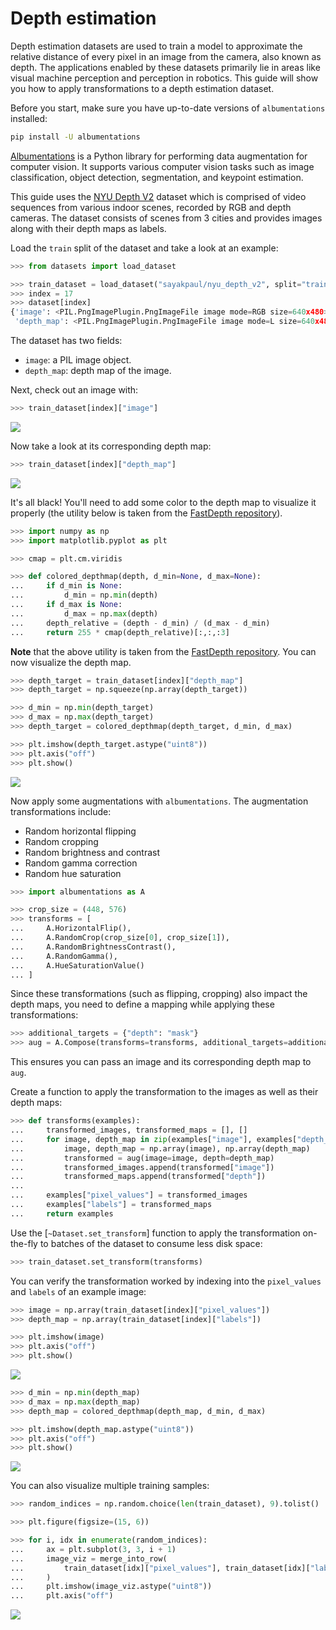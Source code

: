 # Depth estimation

Depth estimation datasets are used to train a model to approximate the relative distance of every pixel in an
image from the camera, also known as depth. The applications enabled by these datasets primarily lie in areas like visual machine
perception and perception in robotics. This guide will show you how to apply transformations
to a depth estimation dataset.

Before you start, make sure you have up-to-date versions of `albumentations` installed:

```bash
pip install -U albumentations 
```

[Albumentations](https://albumentations.ai/) is a Python library for performing data augmentation
for computer vision. It supports various computer vision tasks such as image classification, object
detection, segmentation, and keypoint estimation.

This guide uses the [NYU Depth V2](https://huggingface.co/datasets/sayakpaul/nyu_depth_v2) dataset which is 
comprised of video sequences from various indoor scenes, recorded by RGB and depth cameras. The dataset consists of scenes from 3 cities and provides images along with
their depth maps as labels.

Load the `train` split of the dataset and take a look at an example:

```py
>>> from datasets import load_dataset

>>> train_dataset = load_dataset("sayakpaul/nyu_depth_v2", split="train")
>>> index = 17
>>> dataset[index]
{'image': <PIL.PngImagePlugin.PngImageFile image mode=RGB size=640x480>,
 'depth_map': <PIL.PngImagePlugin.PngImageFile image mode=L size=640x480>}
```

The dataset has two fields:

* `image`: a PIL image object.
* `depth_map`: depth map of the image.

Next, check out an image with:

```py
>>> train_dataset[index]["image"]
```

<div class="flex justify-center">
    <img src="https://huggingface.co/datasets/huggingface/documentation-images/resolve/main/datasets/depth_est_sample.png">
</div>

Now take a look at its corresponding depth map:

```py
>>> train_dataset[index]["depth_map"]
```

<div class="flex justify-center">
    <img src="https://huggingface.co/datasets/huggingface/documentation-images/resolve/main/datasets/depth_est_target.png">
</div>

It's all black! You'll need to add some color to the depth map to visualize it properly (the utility below is taken from the [FastDepth repository](https://github.com/dwofk/fast-depth/blob/master/utils.py)).

```py 
>>> import numpy as np
>>> import matplotlib.pyplot as plt

>>> cmap = plt.cm.viridis

>>> def colored_depthmap(depth, d_min=None, d_max=None):
...     if d_min is None:
...         d_min = np.min(depth)
...     if d_max is None:
...         d_max = np.max(depth)
...     depth_relative = (depth - d_min) / (d_max - d_min)
...     return 255 * cmap(depth_relative)[:,:,:3]
```

**Note** that the above utility is taken from the [FastDepth repository](https://github.com/dwofk/fast-depth/blob/master/utils.py). You can now visualize the depth map.

```py 
>>> depth_target = train_dataset[index]["depth_map"]
>>> depth_target = np.squeeze(np.array(depth_target))

>>> d_min = np.min(depth_target)
>>> d_max = np.max(depth_target)
>>> depth_target = colored_depthmap(depth_target, d_min, d_max)

>>> plt.imshow(depth_target.astype("uint8"))
>>> plt.axis("off")
>>> plt.show()
```

<div class="flex justify-center">
    <img src="https://huggingface.co/datasets/huggingface/documentation-images/resolve/main/datasets/depth_est_target_viz.png">
</div>

Now apply some augmentations with `albumentations`. The augmentation transformations include:

* Random horizontal flipping
* Random cropping 
* Random brightness and contrast 
* Random gamma correction 
* Random hue saturation

```py 
>>> import albumentations as A

>>> crop_size = (448, 576)
>>> transforms = [
...     A.HorizontalFlip(),
...     A.RandomCrop(crop_size[0], crop_size[1]),
...     A.RandomBrightnessContrast(),
...     A.RandomGamma(),
...     A.HueSaturationValue()
... ]
```

Since these transformations (such as flipping, cropping) also impact the depth maps, you need to define a mapping
while applying these transformations:

```py 
>>> additional_targets = {"depth": "mask"}
>>> aug = A.Compose(transforms=transforms, additional_targets=additional_targets)
```

This ensures you can pass an image and its corresponding depth map to `aug`.

Create a function to apply the transformation to the images as well as their depth maps:

```py 
>>> def transforms(examples):
...     transformed_images, transformed_maps = [], []
...     for image, depth_map in zip(examples["image"], examples["depth_map"]):
...         image, depth_map = np.array(image), np.array(depth_map)
...         transformed = aug(image=image, depth=depth_map)
...         transformed_images.append(transformed["image"])
...         transformed_maps.append(transformed["depth"])
...
...     examples["pixel_values"] = transformed_images
...     examples["labels"] = transformed_maps
...     return examples
```

Use the [`~Dataset.set_transform`] function to apply the transformation on-the-fly to batches of the dataset to consume less disk space:

```py
>>> train_dataset.set_transform(transforms)
```

You can verify the transformation worked by indexing into the `pixel_values` and `labels` of an example image:

```py
>>> image = np.array(train_dataset[index]["pixel_values"])
>>> depth_map = np.array(train_dataset[index]["labels"])
```

```py
>>> plt.imshow(image)
>>> plt.axis("off")
>>> plt.show()
```

<div class="flex justify-center">
    <img src="https://huggingface.co/datasets/huggingface/documentation-images/resolve/main/datasets/depth_est_sample_aug.png">
</div>

```py 
>>> d_min = np.min(depth_map)
>>> d_max = np.max(depth_map)
>>> depth_map = colored_depthmap(depth_map, d_min, d_max)

>>> plt.imshow(depth_map.astype("uint8"))
>>> plt.axis("off")
>>> plt.show()
```

<div class="flex justify-center">
    <img src="https://huggingface.co/datasets/huggingface/documentation-images/resolve/main/datasets/depth_est_target_aug.png">
</div>

You can also visualize multiple training samples: 

```py 
>>> random_indices = np.random.choice(len(train_dataset), 9).tolist()

>>> plt.figure(figsize=(15, 6))

>>> for i, idx in enumerate(random_indices):
...     ax = plt.subplot(3, 3, i + 1)
...     image_viz = merge_into_row(
...         train_dataset[idx]["pixel_values"], train_dataset[idx]["labels"]
...     )
...     plt.imshow(image_viz.astype("uint8"))
...     plt.axis("off")
```

<div class="flex justify-center">
    <img src="https://huggingface.co/datasets/huggingface/documentation-images/resolve/main/datasets/depth_est_collage.png">
</div>